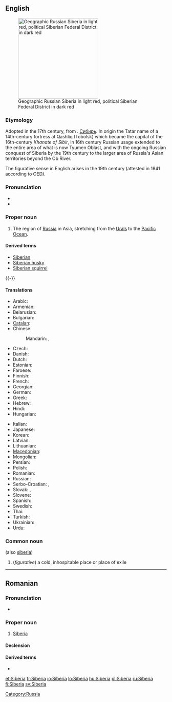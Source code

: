 ==English==
{{wikipedia}}
[[Image:Siberia Federal Subjects.png|thumb|right|250px|Geographic Russian Siberia in light red, political Siberian Federal District in dark red]]
===Etymology===
Adopted in the 17th century, from {{etyl|ru}} {{term|Сибирь|lang=ru}}.  [[Сибирь]].
In origin the Tatar name of a 14th-century fortress at Qashliq (Tobolsk) which became the capital of the 16th-century ''Khanate of Sibir'', in 16th century Russian usage extended to the entire area of what is now Tyumen Oblast, and with the ongoing Russian conquest of Siberia by the 19th century to the larger area of Russia's Asian territories beyond the Ob River. 

The figurative sense in English arises in the 19th century (attested in 1841 according to OED).

===Pronunciation===
* {{IPA|saɪˈbɪərɪə}}
* {{rhymes|ɪəriə}}

===Proper noun===
{{en-proper noun}}

# The region of [[Russia]] in Asia, stretching from the [[Urals]] to the [[Pacific Ocean]].

====Derived terms====
* [[Siberian]]
* [[Siberian husky]]
* [[Siberian squirrel]]

{{-}}

====Translations====
{{trans-top|region of Russia}}
* Arabic: {{t|ar|سيبيريا|f|tr=sibiirya}}
* Armenian: {{t-|hy|Սիբիր|tr=Sibir}}
* Belarusian: {{t|be|Сібір|f|tr=Sibír|xs=Belarusian}}
* Bulgarian: {{t-|bg|Сибир|f|tr=Sibír}}
* [[Catalan]]: {{t|ca|Sibèria|f}}
* Chinese:
*: Mandarin: {{t|cmn|西伯利亞|sc=Hani}}, {{t|cmn|西伯利亚|tr=Xībólìyà|sc=Hani}}
* Czech: {{t|cs|Sibiř|f}}
* Danish: {{t-|da|Sibirien}}
* Dutch: {{t-|nl|Siberië|n}}
* Estonian: {{t-|et|Siber}}
* Faroese: {{t|fo|Siberia}}
* Finnish: {{t+|fi|Siperia}}
* French: {{t+|fr|Sibérie|f}}
* Georgian: {{t|ka|ციმბირი|tr=c'imbiri|sc=Geor|xs=Georgian}}
* German: {{t+|de|Sibirien|n}}
* Greek: {{t|el|Σιβηρία|f|tr=Siviría}}
* Hebrew: {{t|he|סיביר}}
* Hindi: {{t|hi|साइबेरिया|tr=sā'ibēriyā|xs=Hindi}}
* Hungarian: {{t+|hu|Szibéria}}
{{trans-mid}}
* Italian: {{t-|it|Siberia|f}}
* Japanese: {{t-|ja|シベリア|tr=Shiberia}}
* Korean: {{t+|ko|시베리아|tr=Siberia|sc=Hang}}
* Latvian: {{t|lv|Sibīrija|xs=Latvian}}
* Lithuanian: {{t|lt|Sibiras|xs=Lithuanian}}
* [[Macedonian]]: {{t-|mk|Сибир|m|tr=Síbir}}
* Mongolian: {{t-|mn|Сибирь|tr=Sibír’|sc=Cyrl|xs=Mongolian}}
* Persian: {{t|fa|سیبریه}}
* Polish: {{t+|pl|Syberia|f}}
* Romanian: {{t-|ro|Siberia|f}}
* Russian: {{t+|ru|Сибирь|f|tr=Sibír’}}
* Serbo-Croatian: {{t|sh|Сибир|m|sc=Cyrl|xs=Serbo-Croatian}}, {{t|sh|Sibir|m|xs=Serbo-Croatian}}
* Slovak: {{t|sk|Sibír|f}}, {{t|sk|Sibíria|f}} {{qualifier|rare}}
* Slovene: {{t+|sl|Sibirija|f}}
* Spanish: {{t-|es|Siberia|f}}
* Swedish: {{t-|sv|Sibirien|c}}
* Thai: {{t|th|ไซบีเรีย|tr=saibeeria}}
* Turkish: {{t|tr|Sibirya}}
* Ukrainian: {{t|uk|Сибір|f|tr=Sybír|xs=Ukrainian}}
* Urdu: {{t|ur|سائبیریا|xs=Urdu}}
{{trans-bottom}}

===Common noun===
{{en-noun}} (also [[siberia]])
#(''figurative'') a cold, inhospitable place or place of exile

[[Category:Russia]]

----

==Romanian==

===Pronunciation===
* {{IPA|[siˈbe.ri.a]|lang=ro}}

===Proper noun===
{{infl|ro|proper noun|gender=f}}

# [[#English|Siberia]]

====Declension====
{{ro-country|gend=f|Siberiei}}

====Derived terms====
* {{l|ro|siberian}}

[[et:Siberia]]
[[fr:Siberia]]
[[io:Siberia]]
[[lo:Siberia]]
[[hu:Siberia]]
[[pl:Siberia]]
[[ru:Siberia]]
[[fi:Siberia]]
[[sv:Siberia]]